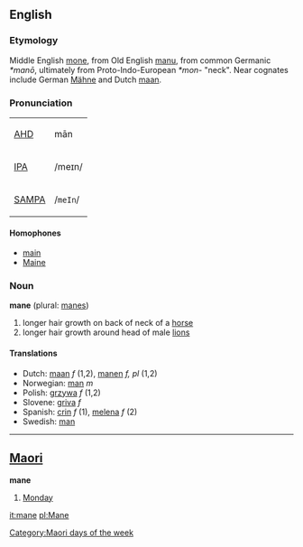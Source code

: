 ==English==

===Etymology===
Middle English [[mone]], from Old English [[manu]], from common Germanic ''*manō'', ultimately from Proto-Indo-European ''*mon-'' "neck".  Near cognates include German [[Mähne]] and Dutch [[maan]].

===Pronunciation===
{| border=1 cellpadding=5
| [[w:AHD|AHD]] || mān
|-
| [[w:IPA|IPA]] || /meɪn/
|-
| [[w:SAMPA|SAMPA]] || /<tt>meIn</tt>/
|}

====Homophones====
*[[main]]
*[[Maine]]

===Noun===
'''mane''' (plural: [[manes]])

#longer hair growth on back of neck of a [[horse]]
#longer hair growth around head of male [[lion]]s

====Translations====
*Dutch: [[maan]] ''f'' (1,2), [[manen]] ''f, pl'' (1,2)
*Norwegian: [[man]] ''m''
*Polish: [[grzywa]] ''f'' (1,2)
*Slovene: [[griva]] ''f''
*Spanish: [[crin]] ''f'' (1), [[melena]] ''f''  (2)
*Swedish: [[man]]

----

==[[Maori]]==
'''mane'''<!--capitalisation?-->

# [[Monday]]

[[Category:Maori days of the week]]

[[it:mane]]
[[pl:Mane]]